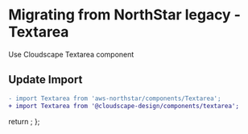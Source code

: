 
<Meta title="Migration/Textarea" />

# Migrating from NorthStar legacy - Textarea

Use <Link href='https://cloudscape.design/components/textarea' target='_blank'>Cloudscape Textarea component</Link>

## Update Import

```diff
- import Textarea from 'aws-northstar/components/Textarea';
+ import Textarea from '@cloudscape-design/components/textarea';
```

  return <SyntaxHighlighter/>;
};